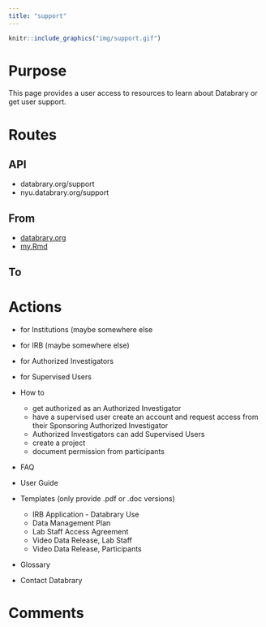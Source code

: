 ```yaml
---
title: "support"
---
```


```r
knitr::include_graphics("img/support.gif")
```

# Purpose

This page provides a user access to resources to learn about Databrary or get user support.

# Routes

## API

- databrary.org/support
- nyu.databrary.org/support

## From

- [databrary.org](index.html)
- [my.Rmd](img/LandingLoggedIn.png)

## To

# Actions

- for Institutions (maybe somewhere else
- for IRB (maybe somewhere else)
- for Authorized Investigators
- for Supervised Users

- How to
  - get authorized as an Authorized Investigator
  - have a supervised user create an account and request access from their Sponsoring Authorized Investigator
  - Authorized Investigators can add Supervised Users
  - create a project
  - document permission from participants
- FAQ
  
- User Guide
 
- Templates (only provide .pdf or .doc versions)
  - IRB Application - Databrary Use
  - Data Management Plan
  - Lab Staff Access Agreement
  - Video Data Release, Lab Staff
  - Video Data Release, Participants
- Glossary
- Contact Databrary


# Comments

